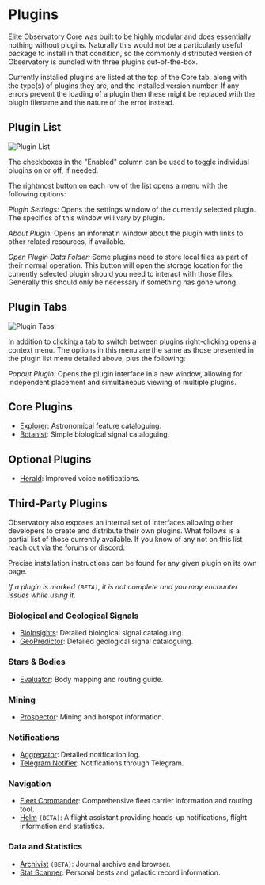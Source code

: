 # Plugins

Elite Observatory Core was built to be highly modular and does essentially nothing without plugins. Naturally this would not be a particularly useful package to install in that condition, so the commonly distributed version of Observatory is bundled with three plugins out-of-the-box.

Currently installed plugins are listed at the top of the Core tab, along with the type(s) of plugins they are, and the installed version number. If any errors prevent the loading of a plugin then these might be replaced with the plugin filename and the nature of the error instead.

## Plugin List

![Plugin List](/plugin-list-with-menu.png)

The checkboxes in the "Enabled" column can be used to toggle individual plugins on or off, if needed.

The rightmost button on each row of the list opens a menu with the following options:

*Plugin Settings:* Opens the settings window of the currently selected plugin. The specifics of this window will vary by plugin.

*About Plugin:* Opens an informatin window about the plugin with links to other related resources, if available.

*Open Plugin Data Folder:* Some plugins need to store local files as part of their normal operation. This button will open the storage location for the currently selected plugin should you need to interact with those files. Generally this should only be necessary if something has gone wrong.

## Plugin Tabs

![Plugin Tabs](/plugin-tab-menu.png)

In addition to clicking a tab to switch between plugins right-clicking opens a context menu. The options in this menu are the same as those presented in the plugin list menu detailed above, plus the following:

*Popout Plugin:* Opens the plugin interface in a new window, allowing for independent placement and simultaneous viewing of multiple plugins.

## Core Plugins

* [Explorer](/usage/plugins/explorer): Astronomical feature cataloguing.
* [Botanist](/usage/plugins/botanist): Simple biological signal cataloguing.

## Optional Plugins

* [Herald](/usage/plugins/herald): Improved voice notifications.

## Third-Party Plugins

Observatory also exposes an internal set of interfaces allowing other developers to create and distribute their own plugins. What follows is a partial list of those currently available. If you know of any not on this list reach out via the [forums](https://forums.frontier.co.uk/threads/elite-observatory-search-your-journal-for-potentially-interesting-objects-or-notify-you-of-new-ones-on-the-fly-while-exploring.521544/) or [discord](https://discord.gg/RAFDHsY).

Precise installation instructions can be found for any given plugin on its own page.

*If a plugin is marked `(BETA)`, it is not complete and you may encounter issues while using it.*


### Biological and Geological Signals

  * [BioInsights](/usage/plugins/thirdparty/bioinsights): Detailed biological signal cataloguing.
  * [GeoPredictor](/usage/plugins/thirdparty/geopredictor): Detailed geological signal cataloguing.

### Stars & Bodies

  * [Evaluator](/usage/plugins/thirdparty/evaluator): Body mapping and routing guide.

### Mining

  * [Prospector](/usage/plugins/thirdparty/fredjk-gh#prospector): Mining and hotspot information.

### Notifications

  * [Aggregator](/usage/plugins/thirdparty/aggregator): Detailed notification log.
  * [Telegram Notifier](/usage/plugins/thirdparty/telegram): Notifications through Telegram.

### Navigation

  * [Fleet Commander](https://github.com/fredjk-gh/ObservatoryPlugins/wiki): Comprehensive fleet carrier information and routing tool.
  * [Helm](https://github.com/fredjk-gh/ObservatoryPlugins/wiki) `(BETA)`: A flight assistant providing heads-up notifications, flight information and statistics.

### Data and Statistics

  * [Archivist](https://github.com/fredjk-gh/ObservatoryPlugins/wiki) `(BETA)`: Journal archive and browser.
  * [Stat Scanner](https://github.com/fredjk-gh/ObservatoryPlugins/wiki): Personal bests and galactic record information.
